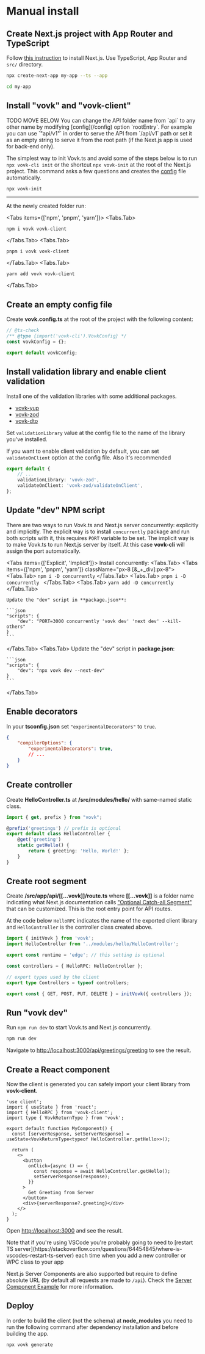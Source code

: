 
# Manual install

<Steps>

## Create Next.js project with App Router and TypeScript

Follow [this instruction](https://nextjs.org/docs/getting-started/installation) to install Next.js. Use TypeScript, App Router and `src/` directory.

```bash
npx create-next-app my-app --ts --app
```

```bash
cd my-app
```

## Install "vovk" and "vovk-client"

<Callout type="info" emoji="ℹ️">
  TODO MOVE BELOW
  You can change the API folder name from `api` to any other name by modifying [config](/config) option `rootEntry`. For example you can use `"api/v1"` in order to serve the API from `/api/v1` path or set it as an empty string to serve it from the root path (if the Next.js app is used for back-end only).
</Callout>

The simplest way to init Vovk.ts and avoid some of the steps below is to run `npx vovk-cli init` or the shortcut `npx vovk-init` at the root of the Next.js project. This command asks a few questions and creates the [config](/config) file automatically.

```bash
npx vovk-init
```

---------

At the newly created folder run:

<Tabs items={['npm', 'pnpm', 'yarn']}>
  <Tabs.Tab>
  ```
  npm i vovk vovk-client
  ```
</Tabs.Tab>
  <Tabs.Tab>
  ```
  pnpm i vovk vovk-client
  ```
  </Tabs.Tab>
  <Tabs.Tab>
  ```
  yarn add vovk vovk-client
  ```
  </Tabs.Tab>
</Tabs>

## Create an empty config file

Create **vovk.config.ts** at the root of the project with the following content:

```ts filename="vovk.config.mjs"
// @ts-check
/** @type {import('vovk-cli').VovkConfig} */
const vovkConfig = {};

export default vovkConfig;

```

## Install validation library and enable client validation

Install one of the validation libraries with some additional packages.

- [vovk-yup](/validation/vovk-yup)
- [vovk-zod](/validation/vovk-zod)
- [vovk-dto](/validation/vovk-dto)

Set `validationLibrary` value at the config file to the name of the library you've installed.

If you want to enable client validation by default, you can set `validateOnClient` option at the config file. Also it's recommended 

```ts filename="vovk.config.mjs"
export default {
    // ...
    validationLibrary: 'vovk-zod',
    validateOnClient: 'vovk-zod/validateOnClient',
};
```

## Update "dev" NPM script

There are two ways to run Vovk.ts and Next.js server concurrently: explicitly and implicitly. The explicit way is to install `concurrently` package and run both scripts with it, this requires `PORT` variable to be set. The implicit way is to make Vovk.ts to run Next.js server by itself. At this case **vovk-cli** will assign the port automatically.

<Tabs items={['Explicit', 'Implicit']}>
  Install concurrently:
  <Tabs.Tab>
    <Tabs items={['npm', 'pnpm', 'yarn']} className="px-8 [&_+_div]:px-8">
      <Tabs.Tab>
      ```
      npm i -D concurrently
      ```
      </Tabs.Tab>
      <Tabs.Tab>
      ```
      pnpm i -D concurrently 
      ```
      </Tabs.Tab>
      <Tabs.Tab>
      ```
      yarn add -D concurrently
      ```
      </Tabs.Tab>
    </Tabs>

    Update the "dev" script in **package.json**:

    ```json
    "scripts": {
        "dev": "PORT=3000 concurrently 'vovk dev' 'next dev' --kill-others"
    }
    ```
  </Tabs.Tab>
  <Tabs.Tab>
    Update the "dev" script in **package.json**:

    ```json
    "scripts": {
        "dev": "npx vovk dev --next-dev"
    }
    ```
  </Tabs.Tab>
</Tabs>

## Enable decorators

In your **tsconfig.json** set `"experimentalDecorators"` to `true`.

```json
{
    "compilerOptions": {
        "experimentalDecorators": true,
        // ...
    }
}
```

## Create controller

Create **HelloController.ts** at **/src/modules/hello/** with same-named static class. 

```ts filename="/src/modules/hello/HelloController.ts"
import { get, prefix } from "vovk";

@prefix('greetings') // prefix is optional
export default class HelloController {
    @get('greeting')
    static getHello() {
        return { greeting: 'Hello, World!' };
    }
}
```

## Create root segment

Create **/src/app/api/[[...vovk]]/route.ts** where **[[...vovk]]** is a folder name indicating what Next.js documentation calls ["Optional Catch-all Segment"](https://nextjs.org/docs/pages/building-your-application/routing/dynamic-routes#optional-catch-all-segments) that can be customized. This is the root entry point for API routes.

At the code below `HelloRPC` indicates the name of the exported client library and `HelloController` is the controller class created above.

```ts filename="/src/app/api/[[...vovk]]/route.ts"
import { initVovk } from 'vovk';
import HelloController from '../modules/hello/HelloController';

export const runtime = 'edge'; // this setting is optional

const controllers = { HelloRPC: HelloController };

// export types used by the client
export type Controllers = typeof controllers;

export const { GET, POST, PUT, DELETE } = initVovk({ controllers });
```

## Run "vovk dev"

Run `npm run dev` to start Vovk.ts and Next.js concurrently.

```sh
npm run dev
```

Navigate to [http://localhost:3000/api/greetings/greeting](http://localhost:3000/api/greetings/greeting) to see the result.

## Create a React component

Now the client is generated you can safely import your client library from **vovk-client**.

```tsx filename="/src/app/page.tsx"
'use client';
import { useState } from 'react';
import { HelloRPC } from 'vovk-client';
import type { VovkReturnType } from 'vovk';

export default function MyComponent() {
  const [serverResponse, setServerResponse] = useState<VovkReturnType<typeof HelloController.getHello>>();

  return (
    <>
      <button
        onClick={async () => {
          const response = await HelloController.getHello();
          setServerResponse(response);
        }}
      >
        Get Greeting from Server
      </button>
      <div>{serverResponse?.greeting}</div>
    </>
  );
}
```

Open [http://localhost:3000](http://localhost:3000) and see the result.

<Callout type="info" emoji="ℹ️">
Note that if you're using VSCode you're probably going to need to [restart TS server](https://stackoverflow.com/questions/64454845/where-is-vscodes-restart-ts-server) each time when you add a new controller or WPC class to your app
</Callout>

Next.js Server Components are also supported but require to define absolute URL (by default all requests are made to `/api`). Check the [Server Component Example](https://vovk-examples.vercel.app/server-component) for more information.



## Deploy

In order to build the client (not the schema) at **node_modules** you need to run the following command after dependency installation and before building the app.

```bash
npx vovk generate
```
</Steps>
